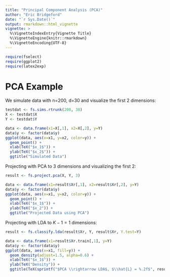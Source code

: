 ```yaml
---
title: "Principal Component Analysis (PCA)"
author: "Eric Bridgeford"
date: "`r Sys.Date()`"
output: rmarkdown::html_vignette
vignette: >
  %\VignetteIndexEntry{Vignette Title}
  %\VignetteEngine{knitr::rmarkdown}
  %\VignetteEncoding{UTF-8}
---
```


```r
require(fselect)
require(ggplot2)
require(latex2exp)
```

# PCA Example

We simulate data with n=200, d=30 and visualize the first 2 dimensions:

```r
testdat <- fs.sims.rtrunk(200, 30)
X <- testdat$X
Y <- testdat$Y

data <- data.frame(x1=X[,1], x2=X[,2], y=Y)
data$y <- factor(data$y)
ggplot(data, aes(x=x1, y=x2, color=y)) +
  geom_point() +
  xlab(TeX("$x_1$")) +
  ylab(TeX("$x_2$")) +
  ggtitle("Simulated Data")
```

Projecting with PCA to 3 dimensions and visualizing the first 2:

```r
result <- fs.project.pca(X, Y, 3)

data <- data.frame(x1=result$Xr[,1], x2=result$Xr[,2], y=Y)
data$y <- factor(data$y)
ggplot(data, aes(x=x1, y=x2, color=y)) +
  geom_point() +
  xlab(TeX("$x_1$")) +
  ylab(TeX("$x_2")) +
  ggtitle("Projected Data using PCA")
```

Projecting with LDA to $K-1=1$ dimensions:

```r
result <- fs.classify.lda(result$Xr, Y, result$Xr, Y.test=Y)

data <- data.frame(x1=result$Xr.train[,1], y=Y)
data$y <- factor(data$y)
ggplot(data, aes(x=x1, fill=y)) +
  geom_density(adjust=1.5, alpha=0.6) +
  xlab(TeX("$x_1$")) +
  ylab(TeX("Density")) +
  ggtitle(TeX(sprintf("$PCA \\rightarrow LDA$, $\\hat{L} = %.2f$", result$Lhat)))
```
